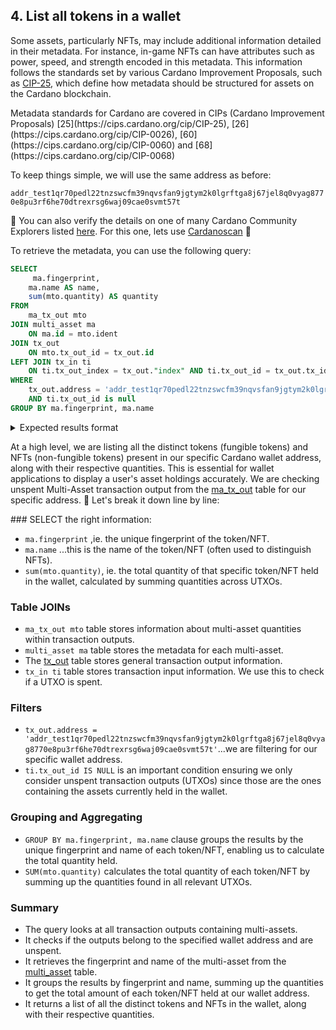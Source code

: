
## 4. List all tokens in a wallet

Some assets, particularly NFTs, may include additional information detailed in their metadata. For instance, in-game NFTs can have attributes such as power, speed, and strength encoded in this metadata. This information follows the standards set by various Cardano Improvement Proposals, such as [CIP-25](https://cips.cardano.org/cip/CIP-25), which define how metadata should be structured for assets on the Cardano blockchain. 

<Callout type="info" emoji="💡">
Metadata standards for Cardano are covered in CIPs (Cardano Improvement Proposals) [25](https://cips.cardano.org/cip/CIP-25), [26](https://cips.cardano.org/cip/CIP-0026), [60](https://cips.cardano.org/cip/CIP-0060) and [68](https://cips.cardano.org/cip/CIP-0068)
</Callout>

To keep things simple, we will use the same address as before: 

`addr_test1qr70pedl22tnzswcfm39nqvsfan9jgtym2k0lgrftga8j67jel8q0vyag8770e8pu3rf6he70dtrexrsg6waj09cae0svmt57t`

🔎 You can also verify the details on one of many Cardano Community Explorers listed [here](https://explorer.cardano.org/en/). For this one, lets use [Cardanoscan](https://preprod.cardanoscan.io/address/00fcf0e5bf52973141d84ee25981904f66592164daacffa0695a3a796bd2cfce07b09d41fde7e4e1e4469d5f3e7b563c9870469dd93cb8ee5f) 🎯

To retrieve the metadata, you can use the following query:

```sql
SELECT
     ma.fingerprint,
    ma.name AS name,
    sum(mto.quantity) AS quantity
FROM
    ma_tx_out mto
JOIN multi_asset ma 
	ON ma.id = mto.ident 
JOIN tx_out 
	ON mto.tx_out_id = tx_out.id
LEFT JOIN tx_in ti 
	ON ti.tx_out_index = tx_out."index" AND ti.tx_out_id = tx_out.tx_id 
WHERE
    tx_out.address = 'addr_test1qr70pedl22tnzswcfm39nqvsfan9jgtym2k0lgrftga8j67jel8q0vyag8770e8pu3rf6he70dtrexrsg6waj09cae0svmt57t'
    AND ti.tx_out_id is null
GROUP BY ma.fingerprint, ma.name
```

<details>
<summary>
Expected results format
</summary>

```sql
     fingerprint                              |       name      |    quantity
----------------------------------------------+-----------------+--------------- 
asset1anpme6pcrc4jax2h230gm4pgmwsz80u27qsufq  | tBigTokenName03 |     20           
asset1etk8c8pscc0f6hy6q4wc3nphk9znj0xagv9acz  | tBigTokenName01 |     20                
asset1gvxdk7yhzupnruv9h54jc9eenf30w55xuq43vf  | tBigTokenName05 |     20         
asset1nvcwnq60jnm27efjm87xnhqt6alsv024tdyxjm  |     tDRIP       |  1,000,020
asset1qftk8hza6hn50lm2pl88wl8gea5fan5zhgx8gm  | tBigTokenName10 |     10
asset1rpsx8nx8gzmwt62tuzdwq66qj8jrdmsgjv6qsa  | tBigTokenName08 |     20
asset1t87nuhlan33l68hhtgmt3zfks3lwupayncz0k3  | tBigTokenName07 |     20
asset1tfpfjaz57vpcddwzxdz49f8pc7zmlswjfjfwwx  | tBigTokenName04 |     20
asset1uvkv85rk6pklfcdm39ht0yq60pf2fawtwndu2w  | tBigTokenName06 |     20
asset1vyddw8jc6w9679smf4d4d8r4qn7g2pzkqhgktd  | tBigTokenName02 |     20
asset1zutmprtn8te56av95m09sxj305rxm7yps3e3vr  | tBigTokenName09 |     20            
(11 rows)
```

</details>

At a high level, we are listing all the distinct tokens (fungible tokens) and NFTs (non-fungible tokens) present in our specific Cardano wallet address, along with their respective quantities. This is essential for wallet applications to display a user's asset holdings accurately. We are checking unspent Multi-Asset transaction output from the [ma_tx_out](https://github.com/cardano-foundation/cf-ledger-sync/blob/main/docs/pages/schema.md#ma_tx_out) table for our specific address. 🔎 Let's break it down line by line:

<Steps>
### SELECT the right information:

- `ma.fingerprint` ,ie. the unique fingerprint of the token/NFT.
- `ma.name` ...this is the name of the token/NFT (often used to distinguish NFTs).
- `sum(mto.quantity)`, ie. the total quantity of that specific token/NFT held in the wallet, calculated by summing quantities across UTXOs.

### Table JOINs

- `ma_tx_out mto` table stores information about multi-asset quantities within transaction outputs.
- `multi_asset ma` table stores the metadata for each multi-asset.
-  The [tx_out](https://github.com/cardano-foundation/cf-ledger-sync/blob/main/docs/pages/schema.md#tx_out) table stores general transaction output information.
- `tx_in ti` table stores transaction input information. We use this to check if a UTXO is spent.

### Filters

- `tx_out.address = 'addr_test1qr70pedl22tnzswcfm39nqvsfan9jgtym2k0lgrftga8j67jel8q0vyag8770e8pu3rf6he70dtrexrsg6waj09cae0svmt57t'`...we are filtering for our specific wallet address.
- `ti.tx_out_id IS NULL` is an important condition ensuring we only consider unspent transaction outputs (UTXOs) since those are the ones containing the assets currently held in the wallet.

### Grouping and Aggregating

- `GROUP BY ma.fingerprint, ma.name` clause groups the results by the unique fingerprint and name of each token/NFT, enabling us to calculate the total quantity held.
- `SUM(mto.quantity)` calculates the total quantity of each token/NFT by summing up the quantities found in all relevant UTXOs.

### Summary 

- The query looks at all transaction outputs containing multi-assets.
- It checks if the outputs belong to the specified wallet address and are unspent.
- It retrieves the fingerprint and name of the multi-asset from the [multi_asset](https://github.com/cardano-foundation/cf-ledger-sync/blob/main/docs/pages/schema.md#multi_asset) table.
- It groups the results by fingerprint and name, summing up the quantities to get the total amount of each token/NFT held at our wallet address.
- It returns a list of all the distinct tokens and NFTs in the wallet, along with their respective quantities.
</Steps>
